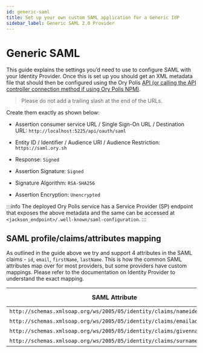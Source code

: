 ```yaml
---
id: generic-saml
title: Set up your own custom SAML application for a Generic IdP
sidebar_label: Generic SAML 2.0 Provider
---
```


# Generic SAML

This guide explains the settings you’d need to use to configure SAML with your Identity Provider. Once this is set up you should
get an XML metadata file that should then be configured using the Ory Polis
[API (or calling the API controller connection method if using Ory Polis NPM)](../sso-flow/index.mdx#21-add-connection).

> Please do not add a trailing slash at the end of the URLs.

Create them exactly as shown below:

- Assertion consumer service URL / Single Sign-On URL / Destination URL: `http://localhost:5225/api/oauth/saml`

- Entity ID / Identifier / Audience URI / Audience Restriction: `https://saml.ory.sh`

- Response: `Signed`

- Assertion Signature: `Signed`

- Signature Algorithm: `RSA-SHA256`

- Assertion Encryption: `Unencrypted`

:::info The deployed Ory Polis service has a Service Provider (SP) endpoint that exposes the above metadata and the same can be
accessed at `<jackson_endpoint>/.well-known/saml-configuration`. :::

## SAML profile/claims/attributes mapping

As outlined in the guide above we try and support 4 attributes in the SAML claims - `id`, `email`, `firstName`, `lastName`. This
is how the common SAML attributes map over for most providers, but some providers have custom mappings. Please refer to the
documentation on Identity Provider to understand the exact mapping.

| SAML Attribute                                                         | Ory Polis mapping |
| ---------------------------------------------------------------------- | ----------------- |
| `http://schemas.xmlsoap.org/ws/2005/05/identity/claims/nameidentifier` | id                |
| `http://schemas.xmlsoap.org/ws/2005/05/identity/claims/emailaddress`   | email             |
| `http://schemas.xmlsoap.org/ws/2005/05/identity/claims/givenname`      | firstName         |
| `http://schemas.xmlsoap.org/ws/2005/05/identity/claims/surname`        | lastName          |
